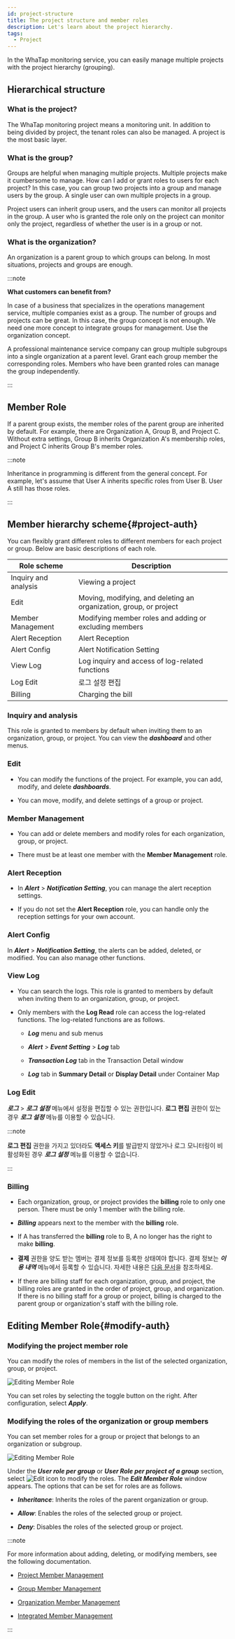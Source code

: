 ```yaml
---
id: project-structure
title: The project structure and member roles
description: Let's learn about the project hierarchy.
tags:
  - Project
---
```


In the WhaTap monitoring service, you can easily manage multiple projects with the project hierarchy (grouping).

## Hierarchical structure

<ImgLang img='project-management-3depth.png' desc='Project hierarchical structure'/>

### What is the project?

The WhaTap monitoring project means a monitoring unit. In addition to being divided by project, the tenant roles can also be managed. A project is the most basic layer.

### What is the group?

Groups are helpful when managing multiple projects. Multiple projects make it cumbersome to manage. How can I add or grant roles to users for each project? In this case, you can group two projects into a group and manage users by the group. A single user can own multiple projects in a group.

Project users can inherit group users, and the users can monitor all projects in the group. A user who is granted the role only on the project can monitor only the project, regardless of whether the user is in a group or not.

### What is the organization?

An organization is a parent group to which groups can belong. In most situations, projects and groups are enough.

:::note 

**What customers can benefit from?**

In case of a business that specializes in the operations management service, multiple companies exist as a group. The number of groups and projects can be great. In this case, the group concept is not enough. We need one more concept to integrate groups for management. Use the organization concept.

A professional maintenance service company can group multiple subgroups into a single organization at a parent level. Grant each group member the corresponding roles. Members who have been granted roles can manage the group independently.

:::

## Member Role

If a parent group exists, the member roles of the parent group are inherited by default. For example, there are Organization A, Group B, and Project C. Without extra settings, Group B inherits Organization A's membership roles, and Project C inherits Group B's member roles.

<ImgLang img='project-member-auth.png' desc='Member Role' />

:::note

Inheritance in programming is different from the general concept. For example, let's assume that User A inherits specific roles from User B. User A still has those roles.

:::

## Member hierarchy scheme{#project-auth}

You can flexibly grant different roles to different members for each project or group. Below are basic descriptions of each role.

<div class='c5-3-5-avg'>

| Role scheme          | Description                                                        |
| -------------------- | ------------------------------------------------------------------ |
| Inquiry and analysis | Viewing a project                                                  |
| Edit                 | Moving, modifying, and deleting an organization, group, or project |
| Member Management    | Modifying member roles and adding or excluding members             |
| Alert Reception      | Alert Reception                                                    |
| Alert Config         | Alert Notification Setting                                         |
| View Log             | Log inquiry and access of log-related functions                    |
| Log Edit             | 로그 설정 편집                                                           |
| Billing              | Charging the bill                                                  |

</div>

### Inquiry and analysis

This role is granted to members by default when inviting them to an organization, group, or project. You can view the **_dashboard_** and other menus.

### Edit

-   You can modify the functions of the project. For example, you can add, modify, and delete **_dashboards_**. 

-   You can move, modify, and delete settings of a group or project.

### Member Management

-   You can add or delete members and modify roles for each organization, group, or project.

-   There must be at least one member with the **Member Management** role.

### Alert Reception

-   In **_Alert_** > **_Notification Setting_**, you can manage the alert reception settings. 

-   If you do not set the **Alert Reception** role, you can handle only the reception settings for your own account.

### Alert Config

In **_Alert_** > **_Notification Setting_**, the alerts can be added, deleted, or modified. You can also manage other functions.

### View Log

-   You can search the logs. This role is granted to members by default when inviting them to an organization, group, or project.

-   Only members with the **Log Read** role can access the log-related functions. The log-related functions are as follows.

    -   **_Log_** menu and sub menus

    -   **_Alert_** > **_Event Setting_** > **_Log_** tab

    -   **_Transaction Log_** tab in the Transaction Detail window

    -   **_Log_** tab in **Summary Detail** or **Display Detail** under Container Map

### Log Edit

**_로그_** > **_로그 설정_** 메뉴에서 설정을 편집할 수 있는 권한입니다. **로그 편집** 권한이 있는 경우 **_로그 설정_** 메뉴를 이용할 수 있습니다.

:::note

**로그 편집** 권한을 가지고 있더라도 **액세스 키**를 발급받지 않았거나 로그 모니터링이 비활성화된 경우 **_로그 설정_** 메뉴를 이용할 수 없습니다.

:::

### Billing

-   Each organization, group, or project provides the **billing** role to only one person. There must be only 1 member with the billing role.

-   **_Billing_** appears next to the member with the **billing** role.

-   If A has transferred the **billing** role to B, A no longer has the right to make **billing**.

-   **결제** 권한을 양도 받는 멤버는 결제 정보를 등록한 상태여야 합니다. 결제 정보는 **_이용 내역_** 메뉴에서 등록할 수 있습니다. 자세한 내용은 [다음 문서](../management/billing)을 참조하세요.

-   If there are billing staff for each organization, group, and project, the billing roles are granted in the order of project, group, and organization. If there is no billing staff for a group or project, billing is charged to the parent group or organization's staff with the billing role.

  <ImgLang img='project-str-billing.png' desc=''/>

## Editing Member Role{#modify-auth}

### Modifying the project member role

You can modify the roles of members in the list of the selected organization, group, or project. 

![Editing Member Role](/img/member-modify-authority-0508.png)

You can set roles by selecting the toggle button on the right. After configuration, select **_Apply_**.

### Modifying the roles of the organization or group members

You can set member roles for a group or project that belongs to an organization or subgroup.

![Editing Member Role](/img/modify-organize-member-authority.png)

Under the **_User role per group_** or **_User Role per project of a group_** section, select ![Edit icon](/img/ico-edit.svg) to modify the roles. The **_Edit Member Role_** window appears. The options that can be set for roles are as follows.

-   **_Inheritance_**: Inherits the roles of the parent organization or group.

-   **_Allow_**: Enables the roles of the selected group or project.

-   **_Deny_**: Disables the roles of the selected group or project.

:::note

For more information about adding, deleting, or modifying members, see the following documentation.

-   [Project Member Management](project-manage#member-list)

-   [Group Member Management](group#add-member)

-   [Organization Member Management](organization#member-list)

-   [Integrated Member Management](integrated-manage#member)

:::
